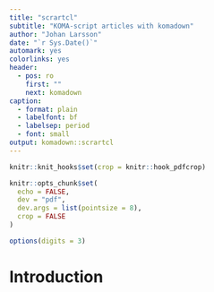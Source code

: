 ```yaml
---
title: "scrartcl"
subtitle: "KOMA-script articles with komadown"
author: "Johan Larsson"
date: "`r Sys.Date()`"
automark: yes
colorlinks: yes
header:
  - pos: ro
    first: ""
    next: komadown
caption:
  - format: plain
  - labelfont: bf
  - labelsep: period
  - font: small
output: komadown::scrartcl
---
```


```r
knitr::knit_hooks$set(crop = knitr::hook_pdfcrop)

knitr::opts_chunk$set(
  echo = FALSE,
  dev = "pdf",
  dev.args = list(pointsize = 8),
  crop = FALSE
)

options(digits = 3)
```

# Introduction
